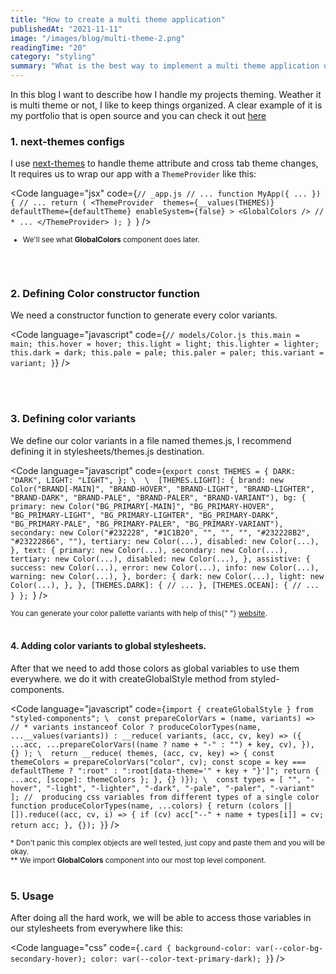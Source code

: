 ```yaml
---
title: "How to create a multi theme application"
publishedAt: "2021-11-11"
image: "/images/blog/multi-theme-2.png"
readingTime: "20"
category: "styling"
summary: "What is the best way to implement a multi theme application using best practices?"
---
```


In this blog I want to describe how I handle my projects theming. Weather it is multi theme or not, I like to keep things organized.
A clear example of it is my portfolio that is open source and you can check it out [here](https://github.com/miladMAPS/portfolio)

### 1. next-themes configs

I use [next-themes](https://github.com/pacocoursey/next-themes) to handle theme attribute and cross tab theme changes,
It requires us to wrap our app with a `ThemeProvider` like this:

<Code
  language="jsx"
  code={`// _app.js
// ...
function MyApp({ ... }) {
  // ...
  return (
    <ThemeProvider 
      themes={__values(THEMES)}
      defaultTheme={defaultTheme}
      enableSystem={false}
    >
      <GlobalColors /> // *
      ...
    </ThemeProvider>
  );
}
`}
/>
<small>
  * We'll see what <strong>GlobalColors</strong> component does later.
</small>

<br />
<br />

### 2. Defining Color constructor function

We need a constructor function to generate every color variants.

<Code
  language="javascript"
  code={`// models/Color.js
  this.main = main;
  this.hover = hover;
  this.light = light;
  this.lighter = lighter;
  this.dark = dark;
  this.pale = pale;
  this.paler = paler;
  this.variant = variant;
}`}
/>

<br />
<br />

### 3. Defining color variants

We define our color variants in a file named themes.js, I recommend defining it in stylesheets/themes.js destination.

<Code
  language="javascript"
  code={`export const THEMES = {
  DARK: "DARK",
  LIGHT: "LIGHT",
};
\ 
\ 
  [THEMES.LIGHT]: {
    brand: new Color("BRAND[-MAIN]", "BRAND-HOVER", "BRAND-LIGHT", "BRAND-LIGHTER", "BRAND-DARK", "BRAND-PALE", "BRAND-PALER", "BRAND-VARIANT"),
    bg: {
      primary: new Color("BG_PRIMARY[-MAIN]", "BG_PRIMARY-HOVER", "BG_PRIMARY-LIGHT", "BG_PRIMARY-LIGHTER", "BG_PRIMARY-DARK", "BG_PRIMARY-PALE", "BG_PRIMARY-PALER", "BG_PRIMARY-VARIANT"),
      secondary: new Color("#232228", "#1C1B20", "", "", "", "#232228B2", "#23222866", ""),
      tertiary: new Color(...),
      disabled: new Color(...),
    },
    text: {
      primary: new Color(...),
      secondary: new Color(...),
      tertiary: new Color(...),
      disabled: new Color(...),
    },
    assistive: {
      success: new Color(...),
      error: new Color(...),
      info: new Color(...),
      warning: new Color(...),
    },
    border: {
      dark: new Color(...),
      light: new Color(...),
    },
  },
  [THEMES.DARK]: {
    // ...
  },
  [THEMES.OCEAN]: {
    // ...
  }
};
`}
/>

<small>
  You can generate your color pallette variants with help of this{" "}
  <a href="http://mcg.mbitson.com/">website</a>.
</small>

<br />
<br />

#### 4. Adding color variants to global stylesheets.

After that we need to add those colors as global variables to use them everywhere.
we do it with createGlobalStyle method from styled-components.

<Code
  language="javascript"
  code={`import { createGlobalStyle } from "styled-components";
\ 
const prepareColorVars = (name, variants) => // *
  variants instanceof Color
    ? produceColorTypes(name, ...__values(variants))
    : __reduce(
        variants,
        (acc, cv, key) => ({
          ...acc,
          ...prepareColorVars((name ? name + "-" : "") + key, cv),
        }),
        {}
      );
\ 
  return __reduce(
    themes,
    (acc, cv, key) => {
      const themeColors = prepareColorVars("color", cv);
      const scope = key === defaultTheme ? ":root" : ":root[data-theme='" + key + "}']";
      return { ...acc, [scope]: themeColors };
    },
    {}
  )});
\ 
const types = [ "", "-hover", "-light", "-lighter", "-dark", "-pale", "-paler", "-variant" ];
//  producing css variables from different types of a single color
function produceColorTypes(name, ...colors) {
  return (colors || []).reduce((acc, cv, i) => {
    if (cv) acc["--" + name + types[i]] = cv;
    return acc;
  }, {});
}`}
/>

<small>
  * Don't panic this complex objects are well tested, just copy and paste them
  and you will be okay.
</small>
<br />
<small>
  ** We import <strong>GlobalColors</strong> component into our most top level
  component.
</small>

<br />
<br />

### 5. Usage

After doing all the hard work, we will be able to access those variables in our stylesheets
from everywhere like this:

<Code
  language="css"
  code={`.card {
   background-color: var(--color-bg-secondary-hover);
   color: var(--color-text-primary-dark);
 }`}
/>

